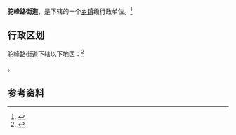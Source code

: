 {{中国乡级行政区|61/08/02/005/000}}

'''驼峰路街道'''，是{{PRC admin/fullname|61/08/02/005/000|3}}下辖的一个[[乡镇|乡镇]]级行政单位。<ref>{{PRC admin/ref sgc|{{PRC admin/parent|61/08/02/005/000}}}}</ref>

== 行政区划 ==

驼峰路街道下辖以下地区：<ref>{{PRC admin/ref sgc|61/08/02/005/000}}</ref>

{{PRC admin/children|61/08/02/005/000}}。

== 参考资料 ==

{{reflist}}

{{行政区划小作品}}
{{PRC admin/navcat|61/08/02/005/000}}